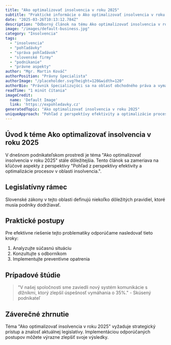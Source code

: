 ```yaml
---
title: "Ako optimalizovať insolvencia v roku 2025"
subtitle: "Praktické informácie o Ako optimalizovať insolvencia v roku 2025 pre slovenských podnikateľov"
date: "2025-03-26T10:13:12.784Z"
description: "Odborný článok na tému Ako optimalizovať insolvencia v roku 2025 v kategórii Insolvencia. Praktické rady a tipy pre podnikateľov."
image: "/images/default-business.jpg"
category: "Insolvencia"
tags:
  - "insolvencia"
  - "pohľadávky"
  - "správa pohľadávok"
  - "slovenské firmy"
  - "podnikanie"
  - "právne aspekty"
author: "Mgr. Martin Kováč"
authorPosition: "Právny špecialista"
authorImage: "/placeholder.svg?height=120&width=120"
authorBio: "Právnik špecializujúci sa na oblasť obchodného práva a vymáhania pohľadávok s praxou v advokácii."
readTime: "1 minút čítania"
imageCredit:
  name: 'Default Image'
  link: 'https://expohledavky.cz'
generatedTopic: "Ako optimalizovať insolvencia v roku 2025"
uniqueApproach: "Pohľad z perspektívy efektivity a optimalizácie procesov v oblasti insolvencia."
---
```



## Úvod k téme Ako optimalizovať insolvencia v roku 2025

V dnešnom podnikateľskom prostredí je téma "Ako optimalizovať insolvencia v roku 2025" stále dôležitejšia. Tento článok sa zameriava na kľúčové aspekty z perspektívy "Pohľad z perspektívy efektivity a optimalizácie procesov v oblasti insolvencia.".

## Legislatívny rámec

Slovenské zákony v tejto oblasti definujú niekoľko dôležitých pravidiel, ktoré musia podniky dodržiavať.

## Praktické postupy

Pre efektívne riešenie tejto problematiky odporúčame nasledovať tieto kroky:

1. Analyzujte súčasnú situáciu
2. Konzultujte s odborníkom
3. Implementujte preventívne opatrenia

## Prípadové štúdie

> "V našej spoločnosti sme zaviedli nový systém komunikácie s dlžníkmi, ktorý zlepšil úspešnosť vymáhania o 35%." - Skúsený podnikateľ

## Záverečné zhrnutie

Téma "Ako optimalizovať insolvencia v roku 2025" vyžaduje strategický prístup a znalosť aktuálnej legislatívy. Implementáciou odporúčaných postupov môžete výrazne zlepšiť svoje výsledky.
